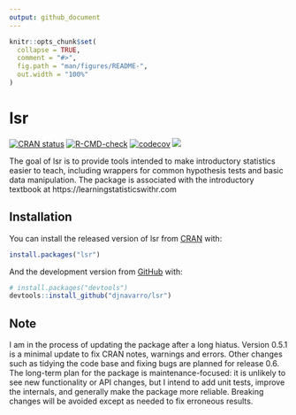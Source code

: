 ```yaml
---
output: github_document
---
```


<!-- README.md is generated from README.Rmd. Please edit that file -->

```r
knitr::opts_chunk$set(
  collapse = TRUE,
  comment = "#>",
  fig.path = "man/figures/README-",
  out.width = "100%"
)
```

# lsr

<!-- badges: start -->
[![CRAN status](https://www.r-pkg.org/badges/version/lsr)](https://CRAN.R-project.org/package=lsr)
[![R-CMD-check](https://github.com/djnavarro/lsr/workflows/R-CMD-check/badge.svg)](https://github.com/djnavarro/lsr/actions)
[![codecov](https://codecov.io/gh/djnavarro/lsr/branch/master/graph/badge.svg?token=s1TTq8KKia)](https://codecov.io/gh/djnavarro/lsr)
[![](http://cranlogs.r-pkg.org/badges/last-month/lsr?color=blue)](https://cran.r-project.org/package=lsr)
<!-- badges: end -->

The goal of lsr is to provide tools intended to make introductory statistics easier to teach, including wrappers for common hypothesis tests and basic data manipulation. The package is associated with the introductory textbook at https://learningstatisticswithr.com

## Installation

You can install the released version of lsr from [CRAN](https://CRAN.R-project.org) with:

``` r
install.packages("lsr")
```

And the development version from [GitHub](https://github.com/) with:

``` r
# install.packages("devtools")
devtools::install_github("djnavarro/lsr")
```

## Note

I am in the process of updating the package after a long hiatus. Version 0.5.1 is a minimal update to fix CRAN notes, warnings and errors. Other changes such as tidying the code base and fixing bugs are planned for release 0.6. The long-term plan for the package is maintenance-focused: it is unlikely to see new functionality or API changes, but I intend to add unit tests, improve the internals, and generally make the package more reliable. Breaking changes will be avoided except as needed to fix erroneous results.


